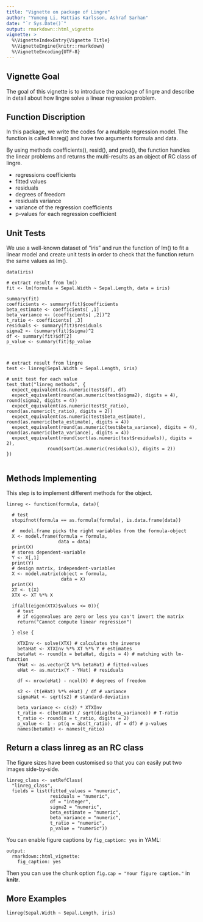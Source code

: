 ```yaml
---
title: "Vignette on package of Lingre"
author: "Yumeng Li, Mattias Karlsson, Ashraf Sarhan"
date: "`r Sys.Date()`"
output: rmarkdown::html_vignette
vignette: >
  %\VignetteIndexEntry{Vignette Title}
  %\VignetteEngine{knitr::rmarkdown}
  %\VignetteEncoding{UTF-8}
---
```


## Vignette Goal

The goal of this vignette is to introduce the package of lingre and describe in detail about how lingre solve a linear regression problem.

## Function Discription

In this package, we write the codes for a multiple regression model. The function is called linreg() and have two arguments formula and data. 

By using methods coefficients(), resid(), and pred(), the function handles the linear problems and returns the multi-results as an object of RC class of lingre.

- regressions coefficients
- fitted values
- residuals
- degrees of freedom
- residuals variance
- variance of the regression coefficients
- p-values for each regression coefficient

## Unit Tests
We use a well-known dataset of "iris" and run the function of lm() to fit a linear model and create unit tests in order to check that the function return the same values as lm().

```
data(iris)

# extract result from lm()
fit <- lm(formula = Sepal.Width ~ Sepal.Length, data = iris)

summary(fit)
coefficients <- summary(fit)$coefficients
beta_estimate <- coefficients[ ,1]
beta_variance <- (coefficients[ ,2])^2
t_ratio <- coefficients[ ,3]
residuals <- summary(fit)$residuals
sigma2 <- (summary(fit)$sigma)^2
df <- summary(fit)$df[2]
p_value <- summary(fit)$p_value



# extract result from lingre
test <- linreg(Sepal.Width ~ Sepal.Length, iris)

# unit test for each value
test_that("linreg methods", {
  expect_equivalent(as.numeric(test$df), df)
  expect_equivalent(round(as.numeric(test$sigma2), digits = 4), round(sigma2, digits = 4))
  expect_equivalent(as.numeric(test$t_ratio), round(as.numeric(t_ratio), digits = 2))
  expect_equivalent(as.numeric(test$beta_estimate), round(as.numeric(beta_estimate), digits = 4))
  expect_equivalent(round(as.numeric(test$beta_variance), digits = 4), round(as.numeric(beta_variance), digits = 4))
  expect_equivalent(round(sort(as.numeric(test$residuals)), digits = 2),
               round(sort(as.numeric(residuals)), digits = 2))
})


```

## Methods Implementing

This step is to implement different methods for the object.

```
linreg <- function(formula, data){
  
  # test
  stopifnot(formula == as.formula(formula), is.data.frame(data))
  
  #  model.frame picks the right variables from the formula-object
  X <- model.frame(formula = formula,
                   data = data)
  print(X)
  # stores dependent-variable
  Y <- X[,1]
  print(Y)
  # design matrix, independent-variables
  X <- model.matrix(object = formula,
                    data = X)
  print(X)
  XT <- t(X)
  XTX <- XT %*% X
  
  if(all(eigen(XTX)$values <= 0)){
    # test
    # if eigenvalues are zero or less you can't invert the matrix
    return("Cannot compute linear regression")
    
  } else {
    
    XTXInv <- solve(XTX) # calculates the inverse
    betaHat <- XTXInv %*% XT %*% Y # estimates
    betaHat <- round(x = betaHat, digits = 4) # matching with lm-function
    YHat <- as.vector(X %*% betaHat) # fitted-values
    eHat <- as.matrix(Y - YHat) # residuals
    
    df <- nrow(eHat) - ncol(X) # degrees of freedom
    
    s2 <- (t(eHat) %*% eHat) / df # variance
    sigmaHat <- sqrt(s2) # standard-deviation

    beta_variance <- c(s2) * XTXInv
    t_ratio <- c(betaHat) / sqrt(diag(beta_variance)) # T-ratio
    t_ratio <- round(x = t_ratio, digits = 2)
    p_value <- 1 - pt(q = abs(t_ratio), df = df) # p-values
    names(betaHat) <- names(t_ratio)
```

## Return a class linreg as an RC class

The figure sizes have been customised so that you can easily put two images side-by-side. 

```
linreg_class <- setRefClass(
  "linreg_class",
  fields = list(fitted_values = "numeric",
                residuals = "numeric",
                df = "integer",
                sigma2 = "numeric",
                beta_estimate = "numeric",
                beta_variance = "numeric",
                t_ratio = "numeric",
                p_value = "numeric"))

```

You can enable figure captions by `fig_caption: yes` in YAML:

    output:
      rmarkdown::html_vignette:
        fig_caption: yes

Then you can use the chunk option `fig.cap = "Your figure caption."` in **knitr**.

## More Examples

```
linreg(Sepal.Width ~ Sepal.Length, iris)
```

